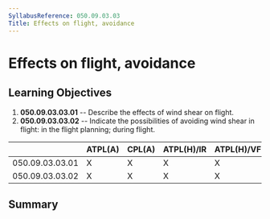 ```yaml
---
SyllabusReference: 050.09.03.03
Title: Effects on flight, avoidance
---
```


# Effects on flight, avoidance

## Learning Objectives

1.  **050.09.03.03.01** -- Describe the effects of wind shear on flight.
2.  **050.09.03.03.02** -- Indicate the possibilities of avoiding wind shear in
    flight: in the flight planning; during flight.

|                 | ATPL(A) | CPL(A) | ATPL(H)/IR | ATPL(H)/VFR | CPL(H) | IR  | CBIR(A) |
| --------------- | ------- | ------ | ---------- | ----------- | ------ | --- | ------- |
| 050.09.03.03.01 | X       | X      | X          | X           | X      | X   | X       |
| 050.09.03.03.02 | X       | X      | X          | X           | X      | X   | X       |

## Summary
